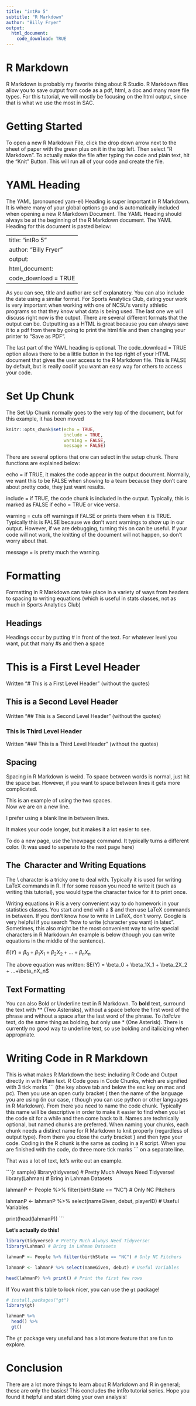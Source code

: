 ---
title: "intRo 5"
subtitle: "R Markdown"
author: "Billy Fryer"
output: 
  html_document:
    code_download: TRUE
---

# R Markdown

R Markdown is probably my favorite thing about R Studio. R Markdown files allow you to save output from code as a pdf, html, a doc and many more file types. For this tutorial, we will mostly be focusing on the html output, since that is what we use the most in SAC.

# Getting Started

To open a new R Markdown File, click the drop down arrow next to the sheet of paper with the green plus on it in the top left. Then select "R Markdown". To actually make the file after typing the code and plain text, hit the "Knit" Button. This will run all of your code and create the file.


# YAML Heading

The YAML (pronounced yam-el) Heading is super important in R Markdown. It is where many of your global options go and is automatically included when opening a new R Markdown Document. The YAML Heading should always be at the beginning of the R Markdown document. The YAML Heading for this document is pasted below:

---
title: "intRo 5"
author: "Billy Fryer"
output: 
  html_document:
    code_download = TRUE
---

As you can see, title and author are self explanatory. You can also include the date using a similar format. For Sports Analytics Club, dating your work is very important when working with one of NCSU's varsity athletic programs so that they know what data is being used. The last one we will discuss right now is the output. There are several different formats that the output can be. Outputting as a HTML is great because you can always save it to a pdf from there by going to print the html file and then changing your printer to "Save as PDF".

The last part of the YAML heading is optional. The code_download = TRUE option allows there to be a little button in the top right of your HTML document that gives the user access to the R Markdown file. This is FALSE by default, but is really cool if you want an easy way for others to access your code.


# Set Up Chunk

The Set Up Chunk normally goes to the very top of the document, but for this example, it has been moved

```{r setup}
knitr::opts_chunk$set(echo = TRUE, 
                      include = TRUE, 
                      warning = FALSE, 
                      message = FALSE)
```

There are several options that one can select in the setup chunk. There functions are explained below:

echo = if TRUE, it makes the code appear in the output document. Normally, we want this to be FALSE when showing to a team because they don't care about pretty code, they just want results.

include = if TRUE, the code chunk is included in the output. Typically, this is marked as FALSE if echo = TRUE or vice versa.

warning = cuts off warnings if FALSE or prints them when it is TRUE. Typically this is FALSE because we don't want warnings to show up in our output. However, if we are debugging, turning this on can be useful. If your code will not work, the knitting of the document will not happen, so don't worry about that.

message = is pretty much the warning.

# Formatting

Formatting in R Markdown can take place in a variety of ways from headers to spacing to writing equations (which is useful in stats classes, not as much in Sports Analytics Club)

## Headings

Headings occur by putting # in front of the text. For whatever level you want, put that many #s and then a space

# This is a First Level Header

Written "# This is a First Level Header" (without the quotes)

## This is a Second Level Header

Written "## This is a Second Level Header" (without the quotes)


### This is Third Level Header

Written "### This is a Third Level Header" (without the quotes)


## Spacing

Spacing in R Markdown is weird. To space between words is normal, just hit the space bar. However, if you want to space between lines it gets more complicated.

This is an example of using the two spaces.  
Now we are on a new line.

I prefer using a blank line in between lines.

It makes your code longer, but it makes it a lot easier to see.

To do a new page, use the \\newpage command. It typically turns a different color. (It was used to seperate to the next page here)

\newpage

## The \ Character and Writing Equations

The \\ character is a tricky one to deal with. Typically it is used for writing LaTeX commands in R. If for some reason you need to write it (such as writing this tutorial), you would type the character twice for it to print once.

Writing equations in R is a very convenient way to do homework in your statistics classes. You start and end with a \$ and then use LaTeX commands in between. If you don't know how to write in LaTeX, don't worry. Google is very helpful if you search "how to write (character you want) in latex". Sometimes, this also might be the most convenient way to write special characters in R Markdown.An example is below (though you can write equations in the middle of the sentence).

$E(Y) = \beta_0 + \beta_1X_1 + \beta_2X_2 + ...+\beta_nX_n$

The above equation was written: \$E(Y) = \\beta_0 + \\beta_1X_1 + \\beta_2X_2 + ...+\\beta_nX_n\$

## Text Formatting

You can also Bold or Underline text in R Markdown. To **bold** text, surround the text with ** (Two Asterisks), without a space before the first word of the phrase and without a space after the last word of the phrase. To *italicize* text, do the same thing as bolding, but only use * (One Asterisk). There is currently no good way to underline text, so use bolding and italicizing when appropriate.

# Writing Code in R Markdown

This is what makes R Markdown the best: including R Code and Output directly in with Plain text. R Code goes in Code Chunks, which are signified with 3 tick marks \`\`\` (the key above tab and below the esc key on mac and pc). Then you use an open curly bracket { then the name of the language you are using (in our case, r though you can use python or other languages in R Markdown). From there you need to name the code chunk. Typically this name will be descriptive in order to make it easier to find when you let the code sit for a while and then come back to it. Names are technically optional, but named chunks are preferred. When naming your chunks, each chunk needs a distinct name for R Markdown to knit properly (regardless of output type). From there you close the curly bracket } and then type your code. Coding in the R chunk is the same as coding in a R script. When you are finished with the code, do three more tick marks \`\`\` on a separate line.

That was a lot of text, let's write out an example.

\`\`\`{r sample}
library(tidyverse) # Pretty Much Always Need Tidyverse!
library(Lahman) # Bring in Lahman Datasets

lahmanP <- People %>% filter(birthState == "NC") # Only NC Pitchers

lahmanP <- lahmanP %>% select(nameGiven, debut, playerID) # Useful Variables

print(head(lahmanP))
\`\`\`

\newpage

**Let's actually do this!**

```{r realsample}
library(tidyverse) # Pretty Much Always Need Tidyverse!
library(Lahman) # Bring in Lahman Datasets

lahmanP <- People %>% filter(birthState == "NC") # Only NC Pitchers

lahmanP <- lahmanP %>% select(nameGiven, debut) # Useful Variables

head(lahmanP) %>% print() # Print the first few rows
```

If You want this table to look nicer, you can use the `gt` package!

```{r gt}
# install.packages("gt")
library(gt)

lahmanP %>% 
  head() %>% 
  gt()
```

The `gt` package very useful and has a lot more feature that are fun to explore.

# Conclusion

There are a lot more things to learn about R Markdown and R in general; these are only the basics! This concludes the intRo tutorial series. Hope you found it helpful and start doing your own analysis!
